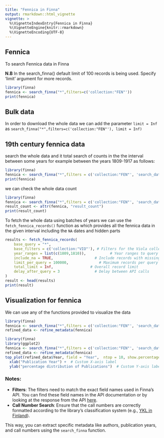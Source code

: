 ```yaml
---
title: "Fennica in Finna"
output: rmarkdown::html_vignette
vignette: >
  %\VignetteIndexEntry{Fennica in Finna}
  %\VignetteEngine{knitr::rmarkdown}
  %\VignetteEncoding{UTF-8}
---
```


## Fennica 

To search Fennica data in Finna

**N.B** In the search_finna() default limit of 100 records is being used. Specify 'limit' argument for more records.

```r
library(finna)
fennica <- search_finna("*",filters=c('collection:"FEN"'))
print(fennica)
```

## Bulk data

In order to download the whole data we can add the parameter `limit = Inf`
as `search_finna("*",filters=c('collection:"FEN"'), limit = Inf)`

## 19th century fennica data

search the whole data and it total search of counts in the the interval between 
some years for example between the years 1809-1917 as follows:

```r
library(finna)
fennica <- search_finna("*",filters = c('collection:"FEN"', 'search_daterange_mv:"[1808 TO 1918]"'))
print(fennica)
```

we can check the whole data count

```r
library(finna)
fennica <- search_finna("*",filters = c('collection:"FEN"', 'search_daterange_mv:"[1809 TO 1918]"'))
result_count <- attr(fennica, "result_count")
print(result_count)
```
To fetch the whole data using batches of years we can use the `fetch_fennica_records()` function as which provides all the fennica data in the given interval including the `NA` dates and hidden parts

```r
results <- fetch_fennica_records(
    base_query = "*",
    base_filters = c('collection:"VIO"'), # Filters for the Viola collection
    year_ranges = list(c(1809,1810)),           # Year ranges to query
    include_na = TRUE,                   # Include records with missing dates
    limit_per_query = 100000,              # Maximum records per query
    total_limit = Inf,                 # Overall record limit
    delay_after_query = 3                # Delay between API calls
)
result <- head(results)
print(result)
```


## Visualization for fennica

We can use any of the functions provided to visualize the data 
```r
library(finna)
fennica <- search_finna("*",filters = c('collection:"FEN"', 'search_daterange_mv:"[1809 TO 1918]"'))
refined_data <- refine_metadata(fennica)
```

```r
library(finna)
library(ggplot2)
fennica <- search_finna("*",filters = c('collection:"FEN"', 'search_daterange_mv:"[1809 TO 1918]"'))
refined_data <- refine_metadata(fennica)
top_plot(refined_data$Year, field = "Year",  ntop = 10, show.percentage = TRUE) +
  xlab("Publication Year") +  # Custom X-axis label
  ylab("percentage distribution of Publications")  # Custom Y-axis label

```


### Notes:
- **Filters**: The filters need to match the exact field names used in Finna's API. You can find these field names in the API documentation or by looking at the response from the API [here](https://www.kiwi.fi/display/Finna/Kenttien+mappaukset+eri+formaateista+Finnan+indeksiin).
- **Call Number Search**: Ensure that the call numbers are correctly formatted according to the library's classification system (e.g., [YKL in Finland](https://finto.fi/ykl/fi/?clang=en)).
  
This way, you can extract specific metadata like authors, publication years, and call numbers using the `search_finna` function.
